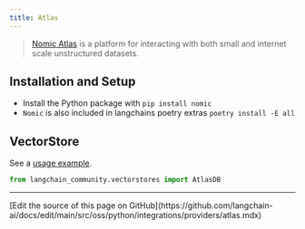 ```yaml
---
title: Atlas
---
```


>[Nomic Atlas](https://docs.nomic.ai/index.html) is a platform for interacting with both
> small and internet scale unstructured datasets.


## Installation and Setup

- Install the Python package with `pip install nomic`
- `Nomic` is also included in langchains poetry extras `poetry install -E all`


## VectorStore

See a [usage example](/oss/python/integrations/vectorstores/atlas).

```python
from langchain_community.vectorstores import AtlasDB
```

---

<Callout icon="pen-to-square" iconType="regular">
  [Edit the source of this page on GitHub](https://github.com/langchain-ai/docs/edit/main/src/oss/python/integrations/providers/atlas.mdx)
</Callout>
